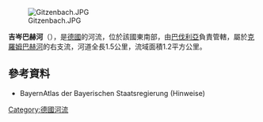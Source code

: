 {{Onesource|time=2020-08-25T04:23:17+00:00}}
{{Coord|50|5|19.81|N|9|12|33.04|E|display=title}}
[[Image:Gitzenbach.JPG|right]]

'''吉岑巴赫河'''（{{lang-de|Gitzenbach}}），是[[德國|德國]]的河流，位於該國東南部，由[[巴伐利亞|巴伐利亞]]負責管轄，屬於[[克羅姆巴赫河_(卡爾河支流)|克羅姆巴赫河]]的右支流，河道全長1.5公里，流域面積1.2平方公里。

==參考資料==
* BayernAtlas der Bayerischen Staatsregierung (Hinweise)

{{Germany-geo-stub}}
[[Category:德國河流|Category:德國河流]]